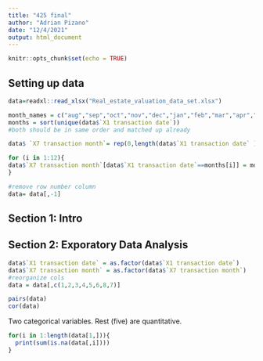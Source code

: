 ```yaml
---
title: "425 final"
author: "Adrian Pizano"
date: "12/4/2021"
output: html_document
---
```


```r
knitr::opts_chunk$set(echo = TRUE)
```

## Setting up data

```r
data=readxl::read_xlsx("Real_estate_valuation_data_set.xlsx")

month_names = c("aug","sep","oct","nov","dec","jan","feb","mar","apr","may","june","july")
months = sort(unique(data$`X1 transaction date`))
#both should be in same order and matched up already

data$ `X7 transaction month`= rep(0,length(data$`X1 transaction date` ))

for (i in 1:12){
data$`X7 transaction month`[data$`X1 transaction date`==months[i]] = month_names[i]
}

#remove row number column
data= data[,-1]
```

## Section 1: Intro


## Section 2: Exporatory Data Analysis

```r
data$`X1 transaction date` = as.factor(data$`X1 transaction date`)
data$`X7 transaction month` = as.factor(data$`X7 transaction month`)
#reorganize cols
data = data[,c(1,2,3,4,5,6,8,7)]

pairs(data)
cor(data)


```
Two categorical variables. Rest (five) are quantitative.

```r
for(i in 1:length(data[1,])){
  print(sum(is.na(data[,i])))
}
```

